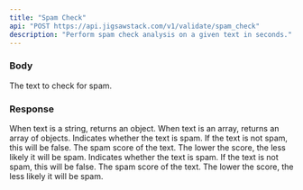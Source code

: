 ```yaml
---
title: "Spam Check"
api: "POST https://api.jigsawstack.com/v1/validate/spam_check"
description: "Perform spam check analysis on a given text in seconds."
---
```



### Body

<ParamField body="text" type="string | array<string>" required>
  The text to check for spam.
</ParamField>

<Snippet file="header.mdx" />

### Response

<BasicResponse />

<ResponseField name="check" type="object | array">
  When text is a string, returns an object. When text is an array, returns an array of objects.

<Expandable title="Single Text Response (object)" defaultOpen="true">

<ResponseField name="is_spam" type="boolean">
  Indicates whether the text is spam. If the text is not spam, this will be
  false.
</ResponseField>

<ResponseField name="score" type="number">
  The spam score of the text. The lower the score, the less likely
  it will be spam.
</ResponseField>

</Expandable>

<Expandable title="Multiple Text Response (array)" defaultOpen="false">

<ResponseField name="is_spam" type="boolean">
  Indicates whether the text is spam. If the text is not spam, this will be
  false.
</ResponseField>

<ResponseField name="score" type="number">
  The spam score of the text. The lower the score, the less likely
  it will be spam.
</ResponseField>

</Expandable>

</ResponseField>

<SpamCheckSnippet />
